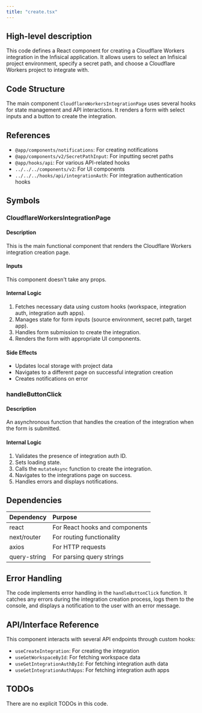 ```yaml
---
title: "create.tsx"
---
```


## High-level description
This code defines a React component for creating a Cloudflare Workers integration in the Infisical application. It allows users to select an Infisical project environment, specify a secret path, and choose a Cloudflare Workers project to integrate with.

## Code Structure
The main component `CloudflareWorkersIntegrationPage` uses several hooks for state management and API interactions. It renders a form with select inputs and a button to create the integration.

## References
- `@app/components/notifications`: For creating notifications
- `@app/components/v2/SecretPathInput`: For inputting secret paths
- `@app/hooks/api`: For various API-related hooks
- `../../../components/v2`: For UI components
- `../../../hooks/api/integrationAuth`: For integration authentication hooks

## Symbols

### CloudflareWorkersIntegrationPage
#### Description
This is the main functional component that renders the Cloudflare Workers integration creation page.

#### Inputs
This component doesn't take any props.

#### Internal Logic
1. Fetches necessary data using custom hooks (workspace, integration auth, integration auth apps).
2. Manages state for form inputs (source environment, secret path, target app).
3. Handles form submission to create the integration.
4. Renders the form with appropriate UI components.

#### Side Effects
- Updates local storage with project data
- Navigates to a different page on successful integration creation
- Creates notifications on error

### handleButtonClick
#### Description
An asynchronous function that handles the creation of the integration when the form is submitted.

#### Internal Logic
1. Validates the presence of integration auth ID.
2. Sets loading state.
3. Calls the `mutateAsync` function to create the integration.
4. Navigates to the integrations page on success.
5. Handles errors and displays notifications.

## Dependencies
| Dependency | Purpose |
|:-----------|:--------|
| react | For React hooks and components |
| next/router | For routing functionality |
| axios | For HTTP requests |
| query-string | For parsing query strings |

## Error Handling
The code implements error handling in the `handleButtonClick` function. It catches any errors during the integration creation process, logs them to the console, and displays a notification to the user with an error message.

## API/Interface Reference
This component interacts with several API endpoints through custom hooks:
- `useCreateIntegration`: For creating the integration
- `useGetWorkspaceById`: For fetching workspace data
- `useGetIntegrationAuthById`: For fetching integration auth data
- `useGetIntegrationAuthApps`: For fetching integration auth apps

## TODOs
There are no explicit TODOs in this code.